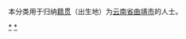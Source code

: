 {{Catnav|頁面分類|各種主題的頁面分類|依中国各省来作的分类|各地中国人|云南人}}
{{Catnav|頁面分類|人物|各國人物|中国人|各地中国人|云南人}}

本分类用于归纳[[籍贯|籍贯]]（出生地）为[[云南省|云南省]][[曲靖市|曲靖市]]的人士。

[[Category:云南人|*]]
[[Category:曲靖|*]]